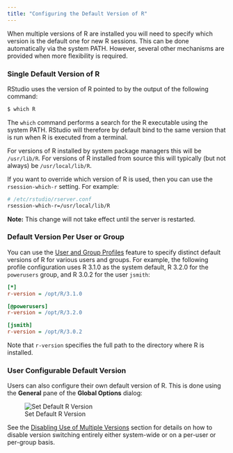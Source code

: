 ```yaml
---
title: "Configuring the Default Version of R"
---
```


When multiple versions of R are installed you will need to specify which version
is the default one for new R sessions. This can be done automatically via the
system PATH. However, several other mechanisms are provided when more flexibility
is required.

### Single Default Version of R

RStudio uses the version of R pointed to by the output of the following command:

```bash
$ which R
```

The `which` command performs a search for the R executable using the system PATH. RStudio will therefore by default bind to the same version that is run when R is executed from a terminal.

For versions of R installed by system package managers this will be `/usr/lib/R`. For versions of R installed from source this will typically (but not always) be `/usr/local/lib/R`.

If you want to override which version of R is used, then you can use the `rsession-which-r` setting. For example:



```bash
# /etc/rstudio/rserver.conf
rsession-which-r=/usr/local/lib/R
```

**Note:** This change will not take effect until the server is restarted. 

### Default Version Per User or Group

You can use the [User and Group Profiles](../r_sessions/user_and_group_profiles.html) feature to specify distinct default versions of R for various users and groups. For example, the following profile configuration uses R 3.1.0 as the system default, R 3.2.0 for the `powerusers` group, and R 3.0.2 for the user `jsmith`:

```ini
[*]
r-version = /opt/R/3.1.0

[@powerusers]
r-version = /opt/R/3.2.0

[jsmith]
r-version = /opt/R/3.0.2
```

Note that `r-version` specifies the full path to the directory where R is installed.

### User Configurable Default Version

Users can also configure their own default version of R. This is done using the **General** pane of the **Global Options** dialog:

![Set Default R Version](../images/SetDefaultRVersion.png)

See the [Disabling Use of Multiple Versions](using_multiple_versions_of_r.qmd#disabling-use-of-multiple-versions) section for details on how to disable version switching entirely either system-wide or on a per-user or per-group basis.

